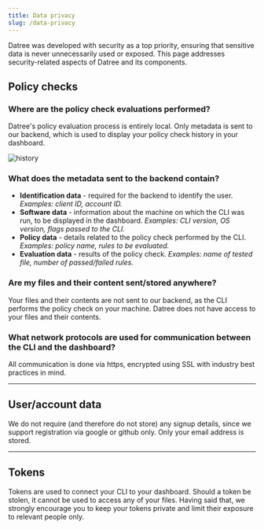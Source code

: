 ```yaml
---
title: Data privacy
slug: /data-privacy
---
```


Datree was developed with security as a top priority, ensuring that sensitive data is never unnecessarily used or exposed.
This page addresses security-related aspects of Datree and its components.


## Policy checks

### Where are the policy check evaluations performed?
Datree's policy evaluation process is entirely local. Only metadata is sent to our backend, which is used to display your policy check history in your dashboard.  

![history](/img/data-privacy/1.png)

### What does the metadata sent to the backend contain?
- **Identification data** - required for the backend to identify the user. *Examples: client ID, account ID.*
- **Software data** - information about the machine on which the CLI was run, to be displayed in the dashboard. *Examples: CLI version, OS version, flags passed to the CLI.*
- **Policy data** - details related to the policy check performed by the CLI. *Examples: policy name, rules to be evaluated.*
- **Evaluation data** - results of the policy check. *Examples: name of tested file, number of passed/failed rules.*

### Are my files and their content sent/stored anywhere?
Your files and their contents are not sent to our backend, as the CLI performs the policy check on your machine. Datree does not have access to your files and their contents.

### What network protocols are used for communication between the CLI and the dashboard?
All communication is done via https, encrypted using SSL with industry best practices in mind.

---

## User/account data
We do not require (and therefore do not store) any signup details, since we support registration via google or github only. Only your email address is stored.

---

## Tokens
Tokens are used to connect your CLI to your dashboard. Should a token be stolen, it cannot be used to access any of your files. Having said that, we strongly encourage you to keep your tokens private and limit their exposure to relevant people only.
